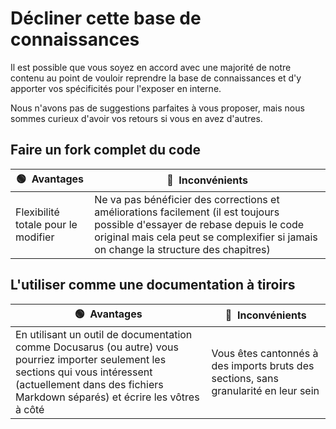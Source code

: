 # Décliner cette base de connaissances

Il est possible que vous soyez en accord avec une majorité de notre contenu au point de vouloir reprendre la base de connaissances et d'y apporter vos spécificités pour l'exposer en interne.

Nous n'avons pas de suggestions parfaites à vous proposer, mais nous sommes curieux d'avoir vos retours si vous en avez d'autres.

## Faire un fork complet du code

| 🟢&nbsp; Avantages                  | 🔴&nbsp; Inconvénients                                                                                                                                                                                                |
| ----------------------------------- | --------------------------------------------------------------------------------------------------------------------------------------------------------------------------------------------------------------------- |
| Flexibilité totale pour le modifier | Ne va pas bénéficier des corrections et améliorations facilement (il est toujours possible d'essayer de rebase depuis le code original mais cela peut se complexifier si jamais on change la structure des chapitres) |

## L'utiliser comme une documentation à tiroirs

| 🟢&nbsp; Avantages                                                                                                                                                                                                 | 🔴&nbsp; Inconvénients                                                              |
| ------------------------------------------------------------------------------------------------------------------------------------------------------------------------------------------------------------------ | ----------------------------------------------------------------------------------- |
| En utilisant un outil de documentation comme Docusarus (ou autre) vous pourriez importer seulement les sections qui vous intéressent (actuellement dans des fichiers Markdown séparés) et écrire les vôtres à côté | Vous êtes cantonnés à des imports bruts des sections, sans granularité en leur sein |
